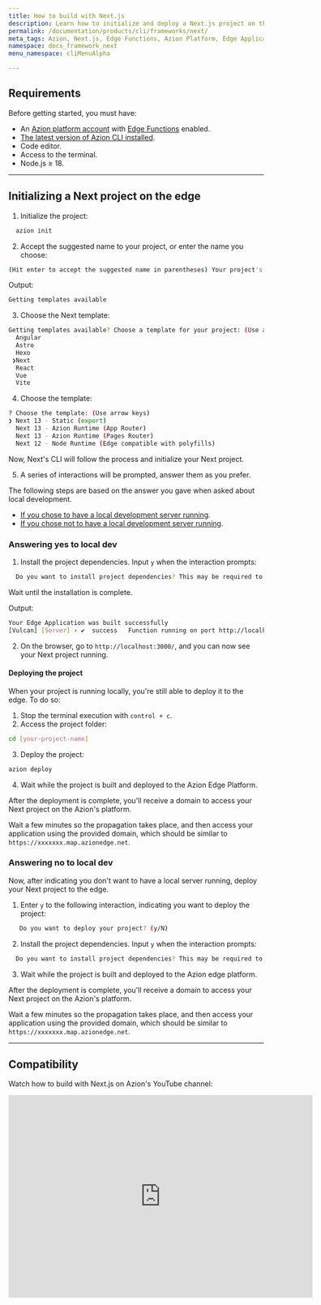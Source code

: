 ```yaml
---
title: How to build with Next.js
description: Learn how to initialize and deploy a Next.js project on the Azion Edge Platform, leveraging Edge Functions and the latest Node.js features.
permalink: /documentation/products/cli/frameworks/next/
meta_tags: Azion, Next.js, Edge Functions, Azion Platform, Edge Application, Deploy Next Project, Node.js, Local Development Server, Azion Edge Deployment, Next.js on Edge
namespace: docs_framework_next
menu_namespace: cliMenuAlpha

---
```


## Requirements

Before getting started, you must have:

- An [Azion platform account](/en/documentation/products/accounts/creating-account/) with [Edge Functions](/en/documentation/products/build/edge-application/edge-functions/) enabled.
- [The latest version of Azion CLI installed](/en/documentation/products/azion-cli/overview/).
- Code editor.
- Access to the terminal.
- Node.js ≥ 18.

---

## Initializing a Next project on the edge

1. Initialize the project:

```sh 
  azion init
```

2. Accept the suggested name to your project, or enter the name you choose:

```sh 
(Hit enter to accept the suggested name in parentheses) Your project's name:  (dynamic_caligari)
```

Output: 

```sh
Getting templates available
```

3. Choose the Next template: 

```sh 
Getting templates available? Choose a template for your project: (Use arrow keys)
  Angular 
  Astro 
  Hexo 
 ❯Next 
  React 
  Vue 
  Vite 
```

4. Choose the template: 

```sh
? Choose the template: (Use arrow keys)
❯ Next 13 - Static (export) 
  Next 13 - Azion Runtime (App Router)  
  Next 13 - Azion Runtime (Pages Router) 
  Next 12 - Node Runtime (Edge compatible with polyfills) 
```

Now, Next's CLI will follow the process and initialize your Next project.

5. A series of interactions will be prompted, answer them as you prefer.

The following steps are based on the answer you gave when asked about local development. 

- [If you chose to have a local development server running](/en/documentation/products/cli/frameworks/next/#answering-yes-to-local-dev).
- [If you chose not to have a local development server running](/en/documentation/products/cli/frameworks/next/#answering-no-to-local-dev).

### Answering yes to local dev

1. Install the project dependencies. Input `y` when the interaction prompts:

```sh 
  Do you want to install project dependencies? This may be required to start local development server (y/N)
```

Wait until the installation is complete.

Output:

```sh
Your Edge Application was built successfully
[Vulcan] [Server] › ✔  success   Function running on port http://localhost:3000/
```

2. On the browser, go to `http://localhost:3000/`, and you can now see your Next project running.

#### Deploying the project

When your project is running locally, you're still able to deploy it to the edge. To do so: 

1. Stop the terminal execution with `control + c`. 
2. Access the project folder:

```sh
cd [your-project-name] 
```

3. Deploy the project: 

```sh
azion deploy
```

4. Wait while the project is built and deployed to the Azion Edge Platform.

After the deployment is complete, you'll receive a domain to access your Next project on the Azion's platform.

Wait a few minutes so the propagation takes place, and then access your application using the provided domain, which should be similar to `https://xxxxxxx.map.azionedge.net`.

### Answering no to local dev

Now, after indicating you don't want to have a local server running, deploy your Next project to the edge. 

1. Enter `y` to the following interaction, indicating you want to deploy the project:

```sh
   Do you want to deploy your project? (y/N) 
```

2. Install the project dependencies. Input `y` when the interaction prompts:

```sh 
  Do you want to install project dependencies? This may be required to deploy your project (y/N)
```

3. Wait while the project is built and deployed to the Azion edge platform.

After the deployment is complete, you'll receive a domain to access your Next project on the Azion's platform.

Wait a few minutes so the propagation takes place, and then access your application using the provided domain, which should be similar to `https://xxxxxxx.map.azionedge.net`.

---

## Compatibility 

<LinkButton link="/en/documentation/products/devtools/azion-edge-runtime/frameworks-compatibility/" label="Go to supported Web Frameworks" severity="secondary" target="_blank" />
<LinkButton link="/en/documentation/products/edge-application/edge-functions/runtime-apis/javascript/" label="Go to supported Web APIs" severity="secondary" target="_blank" />
<LinkButton link="/en/documentation/products/azion-edge-runtime/compatibility/node/" label="Go to node.js support reference" severity="secondary" target="_blank" />


Watch how to build with Next.js on Azion's YouTube channel:

<iframe
   src="https://www.youtube.com/embed/HEINn5ErqD0"
   title="How to build with Next.js"
   loading="lazy"
   width="600"
   height="400"
   frameborder="0"
   allow="accelerometer; autoplay; clipboard-write; encrypted-media; gyroscope; picture-in-picture; web-share"
   allowfullscreen></iframe>



